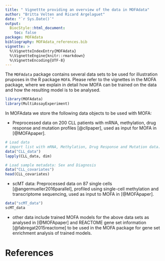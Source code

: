 ```yaml
---
title: " Vignettte providing an overview of the data in MOFAdata"
author: "Britta Velten and Ricard Argelaguet"
date: "`r Sys.Date()`"
output:
  BiocStyle::html_document:
    toc: false
package: MOFAdata
bibliography: MOFAdata_references.bib
vignette: >
  %\VignetteIndexEntry{MOFAdata}
  %\VignetteEngine{knitr::rmarkdown}
  %\VignetteEncoding{UTF-8}
---
```


The `MOFAdata` package contains several data sets to be used
for illustration pruposes in the R package `MOFA`. 
Please refer to the vignettes in the MOFA package,
where we explain in detail how MOFA can be trained on the data
and how the resulting model is to be analysed.

```r
library(MOFAdata)
library(MultiAssayExperiment)
```

In MOFAdata we store the following data objects to be used with MOFA:

* Preprocessed data on 200 CLL patients with
mRNA, methylation, drug response and mutation profiles [@cllpaper],
used as input for MOFA in [@MOFApaper].

```r
# Load data
# import list with mRNA, Methylation, Drug Response and Mutation data. 
data("CLL_data") 
lapply(CLL_data, dim) 

# Load sample metadata: Sex and Diagnosis
data("CLL_covariates")
head(CLL_covariates)
```

* scMT data: Preprocessed data on 87 single cells [@angermueller2016parallel],
profiled using single-cell methylation and transcriptome sequencing,
used as input to MOFA in  [@MOFApaper].

```r
data("scMT_data") 
scMT_data
```

* other data include trained MOFA models for the above data sets
as analysed in [@MOFApaper] and REACTOME gene set information
[@fabregat2015reactome] to be used in the MOFA package
for gene set enrichment analysis of trained models.

# References